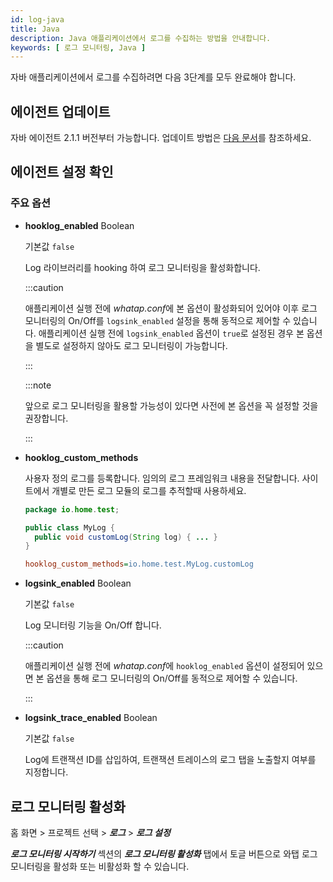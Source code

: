 ```yaml
---
id: log-java
title: Java
description: Java 애플리케이션에서 로그를 수집하는 방법을 안내합니다. 
keywords: [ 로그 모니터링, Java ]
---
```


자바 애플리케이션에서 로그를 수집하려면 다음 3단계를 모두 완료해야 합니다.

## 에이전트 업데이트

자바 에이전트 2.1.1 버전부터 가능합니다. 업데이트 방법은 [다음 문서](../java/update-agent)를 참조하세요.

## 에이전트 설정 확인


<Logagentcheck />

### 주요 옵션

* **hooklog_enabled** <span class='type'>Boolean</span>

  기본값 `false`

  Log 라이브러리를 hooking 하여 로그 모니터링을 활성화합니다.  

  :::caution

  애플리케이션 실행 전에 *whatap.conf*에 본 옵션이 활성화되어 있어야 이후 로그 모니터링의 On/Off를 `logsink_enabled` 설정을 통해 동적으로 제어할 수 있습니다.
  애플리케이션 실행 전에 `logsink_enabled` 옵션이 `true`로 설정된 경우 본 옵션을 별도로 설정하지 않아도 로그 모니터링이 가능합니다.
  
  :::

  :::note
  
  앞으로 로그 모니터링을 활용할 가능성이 있다면 사전에 본 옵션을 꼭 설정할 것을 권장합니다.
  
  :::

* **hooklog_custom_methods**

  사용자 정의 로그를 등록합니다. 임의의 로그 프레임워크 내용을 전달합니다. 사이트에서 개별로 만든 로그 모듈의 로그를 추적할때 사용하세요.
  
  ```java title='Java'
  package io.home.test;

  public class MyLog {  
    public void customLog(String log) { ... }
  }
  ```

  ```ini title='whatap.conf'
  hooklog_custom_methods=io.home.test.MyLog.customLog
  ```

* **logsink_enabled** <span class='type'>Boolean</span>

  기본값 `false`

  Log 모니터링 기능을 On/Off 합니다.

  :::caution

  애플리케이션 실행 전에 *whatap.conf*에 `hooklog_enabled` 옵션이 설정되어 있으면 본 옵션을 통해 로그 모니터링의 On/Off를 동적으로 제어할 수 있습니다.
  
  :::

* **logsink_trace_enabled** <span class='type'>Boolean</span>

  기본값 `false`

  Log에 트랜잭션 ID를 삽입하여, 트랜잭션 트레이스의 로그 탭을 노출할지 여부를 지정합니다.  

## 로그 모니터링 활성화

홈 화면 > 프로젝트 선택 > ***로그*** > ***로그 설정***

***로그 모니터링 시작하기*** 섹션의 ***로그 모니터링 활성화*** 탭에서 토글 버튼으로 와탭 로그 모니터링을 활성화 또는 비활성화 할 수 있습니다.


<Logjavastart />


<Logactivenote />